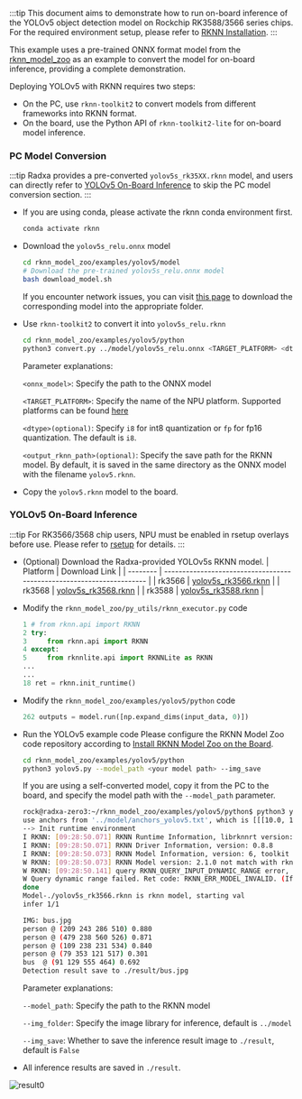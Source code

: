 :::tip
This document aims to demonstrate how to run on-board inference of the YOLOv5 object detection model on Rockchip RK3588/3566 series chips. For the required environment setup, please refer to [RKNN Installation](./rknn_install).
:::

This example uses a pre-trained ONNX format model from the [rknn_model_zoo](https://github.com/airockchip/rknn_model_zoo) as an example to convert the model for on-board inference, providing a complete demonstration.

Deploying YOLOv5 with RKNN requires two steps:

- On the PC, use `rknn-toolkit2` to convert models from different frameworks into RKNN format.
- On the board, use the Python API of `rknn-toolkit2-lite` for on-board model inference.

### PC Model Conversion

:::tip
Radxa provides a pre-converted `yolov5s_rk35XX.rknn` model, and users can directly refer to [YOLOv5 On-Board Inference](#yolov5-on-board-inference) to skip the PC model conversion section.
:::

- If you are using conda, please activate the rknn conda environment first.

  ```bash
  conda activate rknn
  ```

- Download the `yolov5s_relu.onnx` model

  ```bash
  cd rknn_model_zoo/examples/yolov5/model
  # Download the pre-trained yolov5s_relu.onnx model
  bash download_model.sh
  ```

  If you encounter network issues, you can visit [this page](https://github.com/airockchip/rknn_model_zoo?tab=readme-ov-file#model-support) to download the corresponding model into the appropriate folder.

- Use `rknn-toolkit2` to convert it into `yolov5s_relu.rknn`

  ```bash
  cd rknn_model_zoo/examples/yolov5/python
  python3 convert.py ../model/yolov5s_relu.onnx <TARGET_PLATFORM> <dtype> <output_rknn_path>
  ```

  Parameter explanations:

  `<onnx_model>`: Specify the path to the ONNX model

  `<TARGET_PLATFORM>`: Specify the name of the NPU platform. Supported platforms can be found [here](rknn_install#RKNN-Introduction)

  `<dtype>(optional)`: Specify `i8` for int8 quantization or `fp` for fp16 quantization. The default is `i8`.

  `<output_rknn_path>(optional)`: Specify the save path for the RKNN model. By default, it is saved in the same directory as the ONNX model with the filename `yolov5.rknn`.

- Copy the `yolov5.rknn` model to the board.

### YOLOv5 On-Board Inference

:::tip
For RK3566/3568 chip users, NPU must be enabled in rsetup overlays before use. Please refer to [rsetup](../radxa-os/rsetup) for details.
:::

- (Optional) Download the Radxa-provided YOLOv5s RKNN model.
  | Platform | Download Link |
  | -------- | --------------------------------------------------------------------- |
  | rk3566 | [yolov5s_rk3566.rknn](https://github.com/zifeng-radxa/rknn_model_zoo/releases/download/yolov5s_rknn/yolov5s_rk3566.rknn) |
  | rk3568 | [yolov5s_rk3568.rknn](https://github.com/zifeng-radxa/rknn_model_zoo/releases/download/yolov5s_rknn/yolov5s_rk3568.rknn) |
  | rk3588 | [yolov5s_rk3588.rknn](https://github.com/zifeng-radxa/rknn_model_zoo/releases/download/yolov5s_rknn/yolov5s_rk3588.rknn) |

- Modify the `rknn_model_zoo/py_utils/rknn_executor.py` code
  ```python
  1 # from rknn.api import RKNN
  2 try:
  3     from rknn.api import RKNN
  4 except:
  5     from rknnlite.api import RKNNLite as RKNN
  ...
  ...
  18 ret = rknn.init_runtime()
  ```
- Modify the `rknn_model_zoo/examples/yolov5/python` code
  ```python
  262 outputs = model.run([np.expand_dims(input_data, 0)])
  ```
- Run the YOLOv5 example code
  Please configure the RKNN Model Zoo code repository according to [Install RKNN Model Zoo on the Board](./rknn_install#optional-install-rknn-model-zoo-on-the-board).

  ```bash
  cd rknn_model_zoo/examples/yolov5/python
  python3 yolov5.py --model_path <your model path> --img_save
  ```

  If you are using a self-converted model, copy it from the PC to the board, and specify the model path with the `--model_path` parameter.

  ```bash
  rock@radxa-zero3:~/rknn_model_zoo/examples/yolov5/python$ python3 yolov5.py --model_path ./yolov5s_rk3566.rknn --target rk3566 --img_save
  use anchors from '../model/anchors_yolov5.txt', which is [[[10.0, 13.0], [16.0, 30.0], [33.0, 23.0]], [[30.0, 61.0], [62.0, 45.0], [59.0, 119.0]], [[116.0, 90.0], [156.0, 198.0], [373.0, 326.0]]]
  --> Init runtime environment
  I RKNN: [09:28:50.071] RKNN Runtime Information, librknnrt version: 1.6.0 (9a7b5d24c@2023-12-13T17:31:11)
  I RKNN: [09:28:50.071] RKNN Driver Information, version: 0.8.8
  I RKNN: [09:28:50.073] RKNN Model Information, version: 6, toolkit version: 2.1.0+708089d1(compiler version: 2.1.0 (967d001cc8@2024-08-07T11:32:45)), target: RKNPU lite, target platform: rk3566, framework name: ONNX, framework layout: NCHW, model inference type: static_shape
  W RKNN: [09:28:50.073] RKNN Model version: 2.1.0 not match with rknn runtime version: 1.6.0
  W RKNN: [09:28:50.141] query RKNN_QUERY_INPUT_DYNAMIC_RANGE error, rknn model is static shape type, please export rknn with dynamic_shapes
  W Query dynamic range failed. Ret code: RKNN_ERR_MODEL_INVALID. (If it is a static shape RKNN model, please ignore the above warning message.)
  done
  Model-./yolov5s_rk3566.rknn is rknn model, starting val
  infer 1/1

  IMG: bus.jpg
  person @ (209 243 286 510) 0.880
  person @ (479 238 560 526) 0.871
  person @ (109 238 231 534) 0.840
  person @ (79 353 121 517) 0.301
  bus  @ (91 129 555 464) 0.692
  Detection result save to ./result/bus.jpg
  ```

  Parameter explanations:

  `--model_path`: Specify the path to the RKNN model

  `--img_folder`: Specify the image library for inference, default is `../model`

  `--img_save`: Whether to save the inference result image to `./result`, default is `False`

- All inference results are saved in `./result`.

![result0](/img/general-tutorial/rknn/result.webp)
